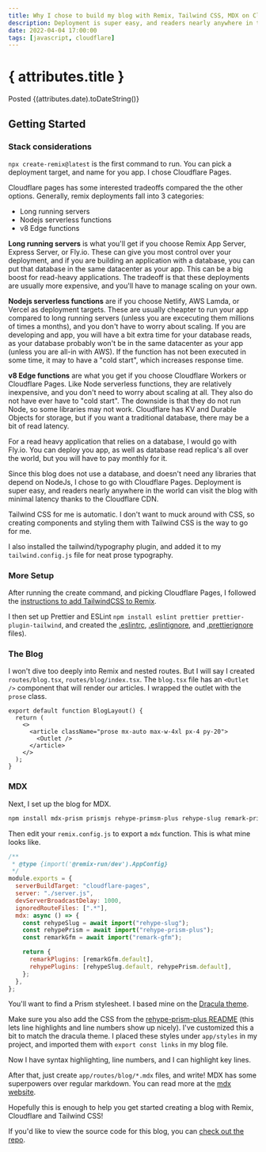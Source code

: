 ```yaml
---
title: Why I chose to build my blog with Remix, Tailwind CSS, MDX on Cloudflare Pages in 2022
description: Deployment is super easy, and readers nearly anywhere in the world can visit the blog with minimal latency thanks to the Cloudflare CDN. Styling is done with Tailwind CSS and the content is written and enhanced with MDX.
date: 2022-04-04 17:00:00
tags: [javascript, cloudflare]
---
```


# { attributes.title }

<span className="text-md text-slate-600">
  Posted {(attributes.date).toDateString()}
</span>

## Getting Started
### Stack considerations

`npx create-remix@latest` is the first command to run. You can pick a deployment target, and name for you app. I chose Cloudflare Pages.

Cloudflare pages has some interested tradeoffs compared the the other options. Generally, remix deployments fall into 3 categories:

* Long running servers
* Nodejs serverless functions
* v8 Edge functions

**Long running servers** is what you'll get if you choose
<span className="underline">Remix App Server</span>,
<span className="underline">Express Server</span>, or
<span className="underline">Fly.io</span>.
These can give you most control over your deployment, and if you are building an application with a database, you can put that database in the same datacenter as your app.
This can be a big boost for read-heavy applications.
The tradeoff is that these deployments are usually more expensive, and you'll have to manage scaling on your own.

**Nodejs serverless functions** are if you choose
<span className="underline">Netlify</span>,
<span className="underline">AWS Lamda</span>, or
<span className="underline">Vercel</span> as deployment targets.
These are usually cheapter to run your app compared to long running servers (unless you are excecuting them millions of times a months), and you don't have to worry about scaling.
If you are developing and app, you will have a bit extra time for your database reads, as your database probably won't be in the same datacenter as your app (unless you are all-in with AWS).
If the function has not been executed in some time, it may to have a "cold start", which increases response time.

**v8 Edge functions** are what you get if you choose Cloudflare Workers or Cloudflare Pages. Like Node serverless functions, they are relatively inexpensive, and you don't need to worry about scaling at all. They also do not have ever have to "cold start". The downside is that they do not run Node, so some libraries may not work. Cloudflare has KV and Durable Objects for storage, but if you want a traditional database, there may be a bit of read latency.

For a read heavy application that relies on a database, I would go with Fly.io. You can deploy you app, as well as database read replica's all over the world, but you will have to pay monthly for it.

Since this blog does not use a database, and doesn't need any libraries that depend on NodeJs, I chose to go with Cloudflare Pages. Deployment is super easy, and readers nearly anywhere in the world can visit the blog with minimal latency thanks to the Cloudflare CDN.

Tailwind CSS for me is automatic. I don't want to muck around with CSS, so creating components and styling them with Tailwind CSS is the way to go for me.

I also installed the tailwind/typography plugin, and added it to my `tailwind.config.js` file for neat prose typography.

### More Setup

After running the create command, and picking Cloudflare Pages, I followed the [instructions to add TailwindCSS to Remix](https://remix.run/docs/en/v1/guides/styling#tailwind-css).

I then set up Prettier and ESLint `npm install eslint prettier prettier-plugin-tailwind`, and created the
[.eslintrc](https://github.com/joseph-lozano/joseph.engineering/blob/main/.eslintrc),
[.eslintignore](https://github.com/joseph-lozano/joseph.engineering/blob/main/.eslintignore), and
[.prettierignore](https://github.com/joseph-lozano/joseph.engineering/blob/main/.prettierignore) files).

### The Blog

I won't dive too deeply into Remix and nested routes. But I will say I created `routes/blog.tsx`, `routes/blog/index.tsx`. The `blog.tsx` file has an `<Outlet />` component that will render our articles. I wrapped the outlet with the `prose` class.

```tsx {4-6}
export default function BlogLayout() {
  return (
    <>
      <article className="prose mx-auto max-w-4xl px-4 py-20">
        <Outlet />
      </article>
    </>
  );
}
```

### MDX

Next, I set up the blog for MDX.

```bash
npm install mdx-prism prismjs rehype-primsm-plus rehype-slug remark-prism
```

Then edit your `remix.config.js` to export a `mdx` function. This is what mine looks like.

```js showLineNumbers {9-18}
/**
 * @type {import('@remix-run/dev').AppConfig}
 */
module.exports = {
  serverBuildTarget: "cloudflare-pages",
  server: "./server.js",
  devServerBroadcastDelay: 1000,
  ignoredRouteFiles: [".*"],
  mdx: async () => {
    const rehypeSlug = await import("rehype-slug");
    const rehypePrism = await import("rehype-prism-plus");
    const remarkGfm = await import("remark-gfm");

    return {
      remarkPlugins: [remarkGfm.default],
      rehypePlugins: [rehypeSlug.default, rehypePrism.default],
    };
  },
};
```

You'll want to find a Prism stylesheet. I based mine on the [Dracula theme](https://draculatheme.com/prism).

Make sure you also add the CSS from the [rehype-prism-plus README](https://github.com/timlrx/rehype-prism-plus/blob/main/README.md?plain=1#L118) (this lets line highlights and line numbers show up nicely).
I've customized this a bit to match the dracula theme. I placed these styles under `app/styles` in my project, and imported them with `export const links` in my blog file.

Now I have syntax highlighting, line numbers, and I can highlight key lines.

After that, just create `app/routes/blog/*.mdx` files, and write!
MDX has some superpowers over regular markdown.
You can read more at the [mdx website](https://mdxjs.com/).

Hopefully this is enough to help you get started creating a blog with Remix, Cloudflare and Tailwind CSS!

If you'd like to view the source code for this blog, you can [check out the repo](https://github.com/joseph-lozano/joseph.engineering).